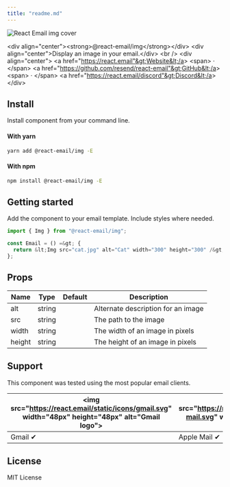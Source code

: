 ```yaml
---
title: "readme.md"
---
```


![React Email img cover](https://react.email/static/covers/img.png)

&lt;div align="center"&gt;&lt;strong&gt;@react-email/img&lt;/strong&gt;&lt;/div&gt;
&lt;div align="center"&gt;Display an image in your email.&lt;/div&gt;
&lt;br /&gt;
&lt;div align="center"&gt;
&lt;a href="https://react.email"&gt;Website&lt;/a&gt; 
&lt;span&gt; · &lt;/span&gt;
&lt;a href="https://github.com/resend/react-email"&gt;GitHub&lt;/a&gt; 
&lt;span&gt; · &lt;/span&gt;
&lt;a href="https://react.email/discord"&gt;Discord&lt;/a&gt;
&lt;/div&gt;

## Install

Install component from your command line.

#### With yarn

```sh
yarn add @react-email/img -E
```

#### With npm

```sh
npm install @react-email/img -E
```

## Getting started

Add the component to your email template. Include styles where needed.

```jsx
import { Img } from "@react-email/img";

const Email = () =&gt; {
  return &lt;Img src="cat.jpg" alt="Cat" width="300" height="300" /&gt;;
};
```

## Props

| Name   | Type   | Default | Description                        |
| ------ | ------ | ------- | ---------------------------------- |
| alt    | string |         | Alternate description for an image |
| src    | string |         | The path to the image              |
| width  | string |         | The width of an image in pixels    |
| height | string |         | The height of an image in pixels   |

## Support

This component was tested using the most popular email clients.

| &lt;img src="https://react.email/static/icons/gmail.svg" width="48px" height="48px" alt="Gmail logo"&gt; | &lt;img src="https://react.email/static/icons/apple-mail.svg" width="48px" height="48px" alt="Apple Mail"&gt; | &lt;img src="https://react.email/static/icons/outlook.svg" width="48px" height="48px" alt="Outlook logo"&gt; | &lt;img src="https://react.email/static/icons/yahoo-mail.svg" width="48px" height="48px" alt="Yahoo! Mail logo"&gt; | &lt;img src="https://react.email/static/icons/hey.svg" width="48px" height="48px" alt="HEY logo"&gt; | &lt;img src="https://react.email/static/icons/superhuman.svg" width="48px" height="48px" alt="Superhuman logo"&gt; |
| -------------------------------------------------------------------------------------------------- | ------------------------------------------------------------------------------------------------------- | ------------------------------------------------------------------------------------------------------ | ------------------------------------------------------------------------------------------------------------- | ---------------------------------------------------------------------------------------------- | ------------------------------------------------------------------------------------------------------------ |
| Gmail ✔                                                                                           | Apple Mail ✔                                                                                           | Outlook ✔                                                                                             | Yahoo! Mail ✔                                                                                                | HEY ✔                                                                                         | Superhuman ✔                                                                                                |

## License

MIT License
